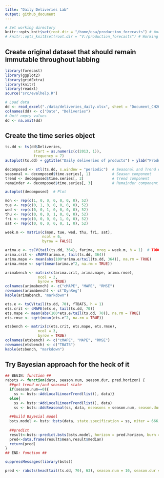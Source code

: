 ```yaml
---
title: "Daily Deliveries Lab"
output: github_document
---
```


```r
# Set working directory
knitr::opts_knit$set(root.dir = "/home/esa/production_forecasts") # Working on Ubuntu
# knitr::opts_knit$set(root.dir = "V:/production_forecasts") # Working home
```

## Create original dataset that should remain immutable throughout labbing
```r
library(forecast)
library(ggplot2)
library(gridExtra)
library(knitr)
library(readxl)
source("src/evalhelp.R")

# Load data
dd <- read_excel("./data/deliveries_daily.xlsx", sheet = "Document_CH207")
colnames(dd) <- c("Date", "Deliveries")
# Omit empty values
dd <- na.omit(dd)
```

## Create the time series object
```r
ts.dd <- ts(dd$Deliveries, 
             start = as.numeric(c(2013, 1)), 
             frequency = 7)
autoplot(ts.dd) + ggtitle("Daily deliveries of products") + ylab("Product deliveries")

```
```r
decomposed <- stl(ts.dd, s.window = "periodic")  # Seasonal and Trend decomposition using LOESS
seasonal <- decomposed$time.series[, 1]          # Season component
trend <- decomposed$time.series[, 2]             # Trend component
remainder <- decomposed$time.series[, 3]         # Remainder component

autoplot(decomposed)  # Plot
```


```r
mon <- rep(c(1, 0, 0, 0, 0, 0, 0), 52)
tue <- rep(c(0, 1, 0, 0, 0, 0, 0), 52)
wed <- rep(c(0, 0, 1, 0, 0, 0, 0), 52)
thu <- rep(c(0, 0, 0, 1, 0, 0, 0), 52)
fri <- rep(c(0, 0, 0, 0, 1, 0, 0), 52)
sat <- rep(c(0, 0, 0, 0, 0, 1, 0), 52)

week.m <- matrix(c(mon, tue, wed, thu, fri, sat),
                 ncol = 6,
                 byrow = FALSE)

arima.e <- tsCV(tail(ts.dd, 364), farima, xreg = week.m, h = 1)  # TODO: FIX
arima.crit <- cMAPE(arima.e, tail(ts.dd, 364))
arima.mape <- mean(abs(100*arima.e/tail(ts.dd, 364)), na.rm = TRUE)
arima.rmse <- sqrt(mean(arima.e^2, na.rm = TRUE))

arimabench <- matrix(c(arima.crit, arima.mape, arima.rmse),
               ncol = 3,
               byrow = TRUE)
colnames(arimabench) <- c("cMAPE", "MAPE", "RMSE")
rownames(arimabench) <- c("DynReg")
kable(arimabench, "markdown")
```
```r
ets.e <- tsCV(tail(ts.dd, 70), fTBATS, h = 1)
ets.crit <- cMAPE(ets.e, tail(ts.dd, 70))
ets.mape <- mean(abs(100*ets.e/tail(ts.dd, 70)), na.rm = TRUE)
ets.rmse <- sqrt(mean(ets.e^2, na.rm = TRUE))

etsbench <- matrix(c(ets.crit, ets.mape, ets.rmse),
               ncol = 3,
               byrow = TRUE)
colnames(etsbench) <- c("cMAPE", "MAPE", "RMSE")
rownames(etsbench) <- c("TBATS")
kable(etsbench, "markdown")
```

## Try Bayesian approach for the heck of it
```r
## BEGIN: function ##
rabsts <- function(data, season.num, season.dur, pred.horizon) {
  ##get trend or/and seasonal state
  if(season.num==0){
    ss <- bsts::AddLocalLinearTrend(list(), data)}
  else{
    ss <- bsts::AddLocalLinearTrend(list(), data)
    ss <- bsts::AddSeasonal(ss, data, nseasons = season.num, season.duration = season.dur)}
  
  ##build Bayesial model
  bsts.model <- bsts::bsts(data, state.specification = ss, niter = 666, ping=0, seed=1000)
  
  ##predict
  result<-bsts::predict.bsts(bsts.model, horizon = pred.horizon, burn = SuggestBurn(0.1, bsts.model), quantiles = c(.025, .975))
  pred<-data.frame(result$mean,result$median)
  return(pred)
}
## END: function ##
```

```r
suppressMessages(library(bsts))

pred <- rabsts(head(tail(ts.dd, 70), 63), season.num = 10, season.dur = 1, pred.horizon = 7)
```

